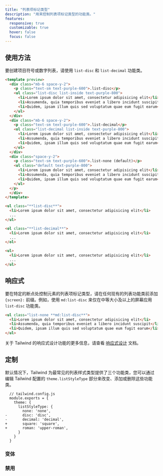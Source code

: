```yaml
---
title: "列表项标记类型"
description: "用来控制列表项标记类型的功能类。"
features:
  responsive: true
  customizable: true
  hover: false
  focus: false
---
```




<!-- ## Usage -->
## 使用方法

<!-- To create bulleted or numeric lists, use the `list-disc` and `list-decimal` utilities. -->
要创建项目符号或数字列表，请使用 `list-disc` 和 `list-decimal` 功能类。

```html purple
<template preview>
  <div class="mb-6 space-y-2">
    <p class="text-sm text-purple-600">.list-disc</p>
    <ul class="list-disc list-inside text-purple-800">
      <li>Lorem ipsum dolor sit amet, consectetur adipisicing elit</li>
      <li>Assumenda, quia temporibus eveniet a libero incidunt suscipit</li>
      <li>Quidem, ipsam illum quis sed voluptatum quae eum fugit earum</li>
    </ul>
  </div>
  <div class="mb-6 space-y-2">
    <p class="text-sm text-purple-600">.list-decimal</p>
    <ol class="list-decimal list-inside text-purple-800">
      <li>Lorem ipsum dolor sit amet, consectetur adipisicing elit</li>
      <li>Assumenda, quia temporibus eveniet a libero incidunt suscipit</li>
      <li>Quidem, ipsam illum quis sed voluptatum quae eum fugit earum</li>
    </ol>
  </div>
  <div class="space-y-2">
    <p class="text-sm text-purple-600">.list-none (default)</p>
    <ul class="default text-purple-800">
      <li>Lorem ipsum dolor sit amet, consectetur adipisicing elit</li>
      <li>Assumenda, quia temporibus eveniet a libero incidunt suscipit</li>
      <li>Quidem, ipsam illum quis sed voluptatum quae eum fugit earum</li>
    </ul>
  </p>
  </div>
</template>

<ul class="**list-disc**">
  <li>Lorem ipsum dolor sit amet, consectetur adipisicing elit</li>
  ...
</ul>

<ol class="**list-decimal**">
  <li>Lorem ipsum dolor sit amet, consectetur adipisicing elit</li>
  ...
</ol>

<ul>
  <li>Lorem ipsum dolor sit amet, consectetur adipisicing elit</li>
  ...
</ul>
```

<!-- ## Responsive -->
## 响应式

<!-- To control the list style type of a list element at a specific breakpoint, add a `{screen}:` prefix to any existing list utility. For example, use `.md:list-disc` to apply the `list-disc` utility at only medium screen sizes and above. -->
要在特定的断点处控制元素的列表项标记类型，请在任何现有的列表功能类前添加 `{screen}:` 前缀。例如，使用 `md:list-disc` 来仅在中等大小及以上的屏幕应用 `list-disc` 功能类。

```html
<ul class="list-none **md:list-disc**">
  <li>Lorem ipsum dolor sit amet, consectetur adipisicing elit</li>
  <li>Assumenda, quia temporibus eveniet a libero incidunt suscipit</li>
  <li>Quidem, ipsam illum quis sed voluptatum quae eum fugit earum</li>
</ul>
```

<!-- For more information about Tailwind's responsive design features, check out the [Responsive Design](/docs/responsive-design) documentation. -->
关于 Tailwind 的响应式设计功能的更多信息，请查看 [响应式设计](/docs/responsive-design) 文档。

<!-- ## Customizing -->
## 定制

<!-- By default Tailwind provides three utilities for the most common list style types. You change, add, or remove these by editing the `theme.listStyleType` section of your Tailwind config. -->
默认情况下，Tailwind 为最常见的列表样式类型提供了三个功能类，您可以通过编辑 Tailwind 配置的 `theme.listStyleType` 部分来改变、添加或删除这些功能类。

```diff-js
  // tailwind.config.js
  module.exports = {
    theme: {
      listStyleType: {
        none: 'none',
-       disc: 'disc',
-       decimal: 'decimal',
+       square: 'square',
+       roman: 'upper-roman',
      }
    }
  }
```

<!-- ### Variants -->
### 变体

<Variants plugin="listStyleType" />

<!-- ### Disabling -->
### 禁用

<Disabling plugin="listStyleType" />
